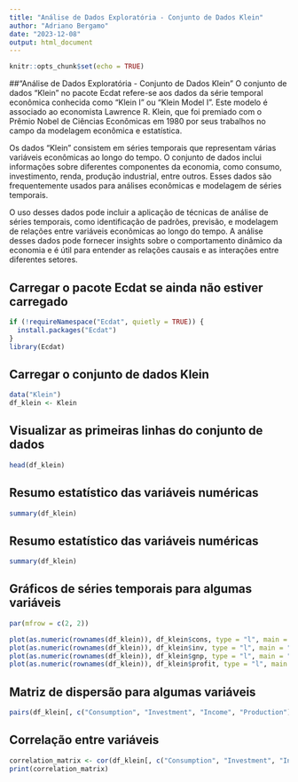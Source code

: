 ```yaml
---
title: "Análise de Dados Exploratória - Conjunto de Dados Klein"
author: "Adriano Bergamo"
date: "2023-12-08"
output: html_document
---
```


```r
knitr::opts_chunk$set(echo = TRUE)
```

\##"Análise de Dados Exploratória - Conjunto de Dados Klein" O conjunto de dados "Klein" no pacote Ecdat refere-se aos dados da série temporal econômica conhecida como "Klein I" ou "Klein Model I". Este modelo é associado ao economista Lawrence R. Klein, que foi premiado com o Prêmio Nobel de Ciências Econômicas em 1980 por seus trabalhos no campo da modelagem econômica e estatística.

Os dados "Klein" consistem em séries temporais que representam várias variáveis econômicas ao longo do tempo. O conjunto de dados inclui informações sobre diferentes componentes da economia, como consumo, investimento, renda, produção industrial, entre outros. Esses dados são frequentemente usados para análises econômicas e modelagem de séries temporais.

O uso desses dados pode incluir a aplicação de técnicas de análise de séries temporais, como identificação de padrões, previsão, e modelagem de relações entre variáveis econômicas ao longo do tempo. A análise desses dados pode fornecer insights sobre o comportamento dinâmico da economia e é útil para entender as relações causais e as interações entre diferentes setores.

## Carregar o pacote Ecdat se ainda não estiver carregado

```r
if (!requireNamespace("Ecdat", quietly = TRUE)) {
  install.packages("Ecdat")
}
library(Ecdat)
```

## Carregar o conjunto de dados Klein

```r
data("Klein")
df_klein <- Klein
```

## Visualizar as primeiras linhas do conjunto de dados

```r
head(df_klein)
```

## Resumo estatístico das variáveis numéricas

```r
summary(df_klein)
```

## Resumo estatístico das variáveis numéricas

```r
summary(df_klein)
```

## Gráficos de séries temporais para algumas variáveis

```r
par(mfrow = c(2, 2))

plot(as.numeric(rownames(df_klein)), df_klein$cons, type = "l", main = "Consumption over Time", xlab = "Time", ylab = "Consumption")
plot(as.numeric(rownames(df_klein)), df_klein$inv, type = "l", main = "Investment over Time", xlab = "Time", ylab = "Investment")
plot(as.numeric(rownames(df_klein)), df_klein$gnp, type = "l", main = "GNP over Time", xlab = "Time", ylab = "GNP")
plot(as.numeric(rownames(df_klein)), df_klein$profit, type = "l", main = "Profit over Time", xlab = "Time", ylab = "Profit")

```

## Matriz de dispersão para algumas variáveis

```r
pairs(df_klein[, c("Consumption", "Investment", "Income", "Production")])

```

## Correlação entre variáveis

```r
correlation_matrix <- cor(df_klein[, c("Consumption", "Investment", "Income", "Production")])
print(correlation_matrix)
```
